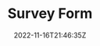---
slug: "survey-form"
title: "Survey Form"
description: "Simple contact form for practice Mobile First Design."
techs:
  - "css3"
  - "html5"
  - "bootstrap"
date: "2022-11-16T21:46:35Z"
repoUrl: "https://github.com/PabloPicas0/Survey-Form"
homepageUrl: "https://pablopicas0.github.io/Survey-Form/"
banner: "./images/banner.jpg"
---